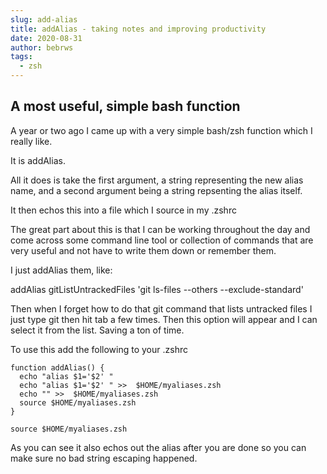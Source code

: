 ```yaml
---
slug: add-alias
title: addAlias - taking notes and improving productivity
date: 2020-08-31
author: bebrws
tags:
  - zsh
---
```


## A most useful, simple bash function

A year or two ago I came up with a very simple bash/zsh function which I really like.

It is addAlias.

All it does is take the first argument, a string representing the new alias name, and a second argument being a string repsenting the alias itself.

It then echos this into a file which I source in my .zshrc

The great part about this is that I can be working throughout the day and come across some command line tool or collection of commands that are very useful and not have to write them down or remember them.

I just addAlias them, like:

addAlias gitListUntrackedFiles 'git ls-files --others --exclude-standard'

Then when I forget how to do that git command that lists untracked files I just type git then hit tab a few times. Then this option will appear and I can select it from the list. Saving a ton of time.

To use this add the following to your .zshrc

```
function addAlias() {
  echo "alias $1='$2' "
  echo "alias $1='$2' " >>  $HOME/myaliases.zsh
  echo "" >>  $HOME/myaliases.zsh
  source $HOME/myaliases.zsh
}

source $HOME/myaliases.zsh

```

As you can see it also echos out the alias after you are done so you can make sure no bad string escaping happened.
